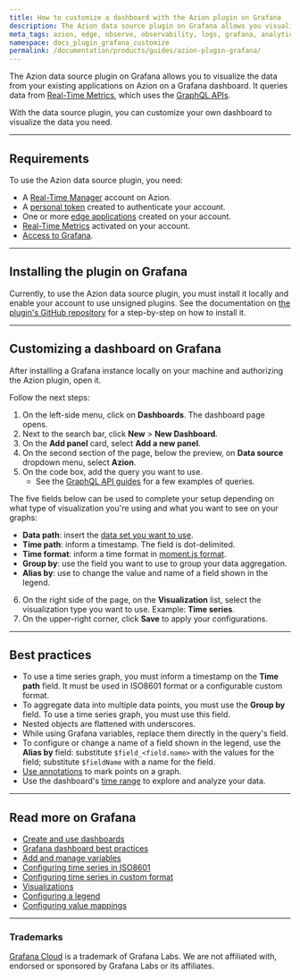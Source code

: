 ```yaml
---
title: How to customize a dashboard with the Azion plugin on Grafana
description: The Azion data source plugin on Grafana allows you visualize the data from your existing applications on Azion on a Grafana dashboard.
meta_tags: azion, edge, observe, observability, logs, grafana, analytics
namespace: docs_plugin_grafana_customize
permalink: /documentation/products/guides/azion-plugin-grafana/
---
```


The Azion data source plugin on Grafana allows you to visualize the data from your existing applications on Azion on a Grafana dashboard. It queries data from [Real-Time Metrics](/en/documentation/products/real-time-metrics/), which uses the [GraphQL APIs](/en/documentation/products/graphql-api-overview).

With the data source plugin, you can customize your own dashboard to visualize the data you need.

---

## Requirements

To use the Azion data source plugin, you need:

- A [Real-Time Manager](https://manager.azion.com/) account on Azion.
- A [personal token](/en/documentation/products/accounts/personal-tokens/) created to authenticate your account.
- One or more [edge applications](/en/documentation/products/edge-application/) created on your account.
- [Real-Time Metrics](/en/documentation/products/real-time-metrics/) activated on your account.
- [Access to Grafana](https://grafana.com/).

---

## Installing the plugin on Grafana

Currently, to use the Azion data source plugin, you must install it locally and enable your account to use unsigned plugins. See the documentation on [the plugin's GitHub repository](https://github.com/aziontech/grafana-plugin#install-plugin-on-local-grafana) for a step-by-step on how to install it.

---

## Customizing a dashboard on Grafana

After installing a Grafana instance locally on your machine and authorizing the Azion plugin, open it.

Follow the next steps:

1. On the left-side menu, click on **Dashboards**. The dashboard page opens.
2. Next to the search bar, click **New** > **New Dashboard**.
3. On the **Add panel** card, select **Add a new panel**.
4. On the second section of the page, below the preview, on **Data source** dropdown menu, select **Azion**.
5. On the code box, add the query you want to use.
    - See the [GraphQL API guides](/en/documentation/products/graphql-api-overview) for a few examples of queries.

The five fields below can be used to complete your setup depending on what type of visualization you're using and what you want to see on your graphs:

- **Data path**: insert the [data set you want to use](/en/documentation/products/graphql-api-features/#queries-datasets).
- **Time path**: inform a timestamp. The field is dot-delimited.
- **Time format**: inform a time format in [moment.js format](https://momentjs.com/docs/#/parsing/string/).
- **Group by**: use the field you want to use to group your data aggregation.
- **Alias by**: use to change the value and name of a field shown in the legend.

6. On the right side of the page, on the **Visualization** list, select the visualization type you want to use. Example: **Time series**.
7. On the upper-right corner, click **Save** to apply your configurations.

---

## Best practices

- To use a time series graph, you must inform a timestamp on the **Time path** field. It must be used in ISO8601 format or a configurable custom format.
- To aggregate data into multiple data points, you must use the **Group by** field. To use a time series graph, you must use this field.
- Nested objects are flattened with underscores.
- While using Grafana variables, replace them directly in the query's field.
- To configure or change a name of a field shown in the legend, use the **Alias by** field: substitute `$field_<field.name>` with the values for the field; substitute `$fieldName` with a name for the field.
- [Use annotations](https://grafana.com/docs/grafana/latest/dashboards/build-dashboards/annotate-visualizations/) to mark points on a graph.
- Use the dashboard's [time range](https://grafana.com/docs/grafana/latest/dashboards/use-dashboards/#time-units-and-relative-ranges) to explore and analyze your data.

---

## Read more on Grafana

- [Create and use dashboards](https://grafana.com/docs/grafana/latest/dashboards/)
- [Grafana dashboard best practices](https://grafana.com/docs/grafana/latest/dashboards/build-dashboards/best-practices/)
- [Add and manage variables](https://grafana.com/docs/grafana/latest/dashboards/variables/)
- [Configuring time series in ISO8601](https://momentjs.com/docs/#/parsing/string/)
- [Configuring time series in custom format](https://momentjs.com/docs/#/parsing/string-format/)
- [Visualizations](https://grafana.com/docs/grafana/latest/panels-visualizations/visualizations/)
- [Configuring a legend](https://grafana.com/docs/grafana/latest/panels-visualizations/visualizations/configure-legend/)
- [Configuring value mappings](https://grafana.com/docs/grafana/latest/panels-visualizations/configure-value-mappings/)

---

### Trademarks

[Grafana Cloud](https://grafana.com/products/cloud/) is a trademark of Grafana Labs. We are not affiliated with, endorsed or sponsored by Grafana Labs or its affiliates.
